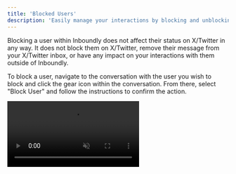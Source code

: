 ```yaml
---
title: 'Blocked Users'
description: 'Easily manage your interactions by blocking and unblocking users as needed.'
---
```


<Info>Blocking a user within Inboundly does not affect their status on  X/Twitter in any way. It does not block them on  X/Twitter, remove their message from your  X/Twitter inbox, or have any impact on your interactions with them outside of Inboundly.</Info>

To block a user, navigate to the conversation with the user you wish to block and click the gear icon within the conversation. From there, select "Block User" and follow the instructions to confirm the action.

<video autoplay="true" muted="true" loop playsinline className="w-full aspect-video" src="/videos/guides_block_lead.mp4" />

This will remove the user from your inbox, delete the lead associated with them, and ignore any future messages from this user.

If you need to unblock a user, go to the Settings tab and access the General Workspace settings using the left sidebar. From there, click on "Blocked Users" to view the List of users you have blocked. Select the user (or users) you wish to unblock and click "Unblock" to remove them from the blocked List. This action will allow new messages from the unblocked user to be added to your Inbox and CRM again.

<video autoplay="true" muted="true" loop playsinline className="w-full aspect-video" src="/videos/guides_unblock_lead.mp4" />